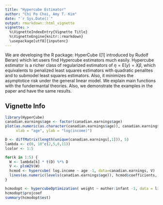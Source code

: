 ```yaml
---
title: "Hypercube Estimator"
author: "Chi Po Choi, Amy T. Kim"
date: "`r Sys.Date()`"
output: rmarkdown::html_vignette
vignette: >
  %\VignetteIndexEntry{Vignette Title}
  %\VignetteEngine{knitr::rmarkdown}
  \usepackage[utf8]{inputenc}
---
```


We are developing the R package: HyperCube ([1] introduced by Rudolf Beran) which let users find Hypercube estimators much easily. Hypercube estimator is a richer class of regularized estimators of $\eta = \text{E}(y) = X\beta$, which equivalents to penalized least squares estimators with quadratic penalites and to submodel least squares estimators. Also, it minimizes the asymptotice risk under the general linear model. We explain main functions with the fundermantal theories.\cite{beran2014hypercube} Also, we demonstrate the examples in the paper and have the same results.



## Vignette Info

```r
library(HyperCube)
canadian.earnings$age <- factor(canadian.earnings$age)
plot(as.numeric(as.character(canadian.earnings$age)), canadian.earnings$log.income,
     xlab = "age", ylab = "log(income)")

D <- diffMatrix(length(unique(canadian.earnings[,1])), 5)
lambda <- c(0, 10^c(2,5,8,11))
lcolor <- 1:5

for(k in 1:5) {
  W <- lambda[k] * t(D) %*% D
  V <- plsW2V(W)
  hcmod <- hypercube( log.income ~ age -1, data=canadian.earnings, V)
  lines(as.numeric(levels(canadian.earnings$age)), hcmod$coefficients, col = lcolor[k])
}
```


```r
hcmodopt <- hypercubeOptimization( weight ~ mother:infant -1, data = litter)
hcmodopt$projcoef
summary(hcmodopt$est)
```

